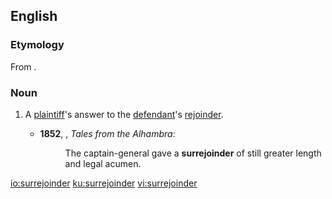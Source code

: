 ==English==

===Etymology===
From {{prefix|sur|rejoinder|lang=en}}.

===Noun===
{{en-noun}}

# {{context|legal|lang=en}} A [[plaintiff]]'s answer to the [[defendant]]'s [[rejoinder]].
#* '''1852''', {{w|Washington Irving}}, ''Tales from the Alhambra'':
#*: The captain-general gave a '''surrejoinder''' of still greater length and legal acumen.

[[io:surrejoinder]]
[[ku:surrejoinder]]
[[vi:surrejoinder]]